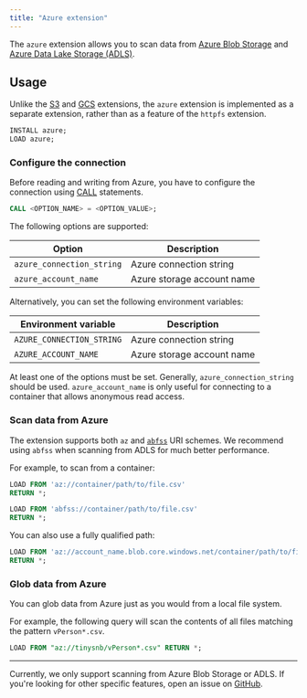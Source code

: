 ```yaml
---
title: "Azure extension"
---
```

The `azure` extension allows you to scan data from [Azure Blob Storage](https://learn.microsoft.com/en-us/azure/storage/blobs/storage-blobs-overview)
and [Azure Data Lake Storage (ADLS)](https://learn.microsoft.com/en-us/azure/storage/blobs/data-lake-storage-introduction).

## Usage

Unlike the [S3](/extensions/s3) and [GCS](/extensions/gcs) extensions, the `azure` extension
is implemented as a separate extension, rather than as a feature of the `httpfs` extension.

```sql
INSTALL azure;
LOAD azure;
```

### Configure the connection

Before reading and writing from Azure, you have to configure the connection using [CALL](/cypher/configuration) statements.

```sql
CALL <OPTION_NAME> = <OPTION_VALUE>;
```
The following options are supported:

| Option | Description |
|----------|----------|
| `azure_connection_string` | Azure connection string |
| `azure_account_name` | Azure storage account name |

Alternatively, you can set the following environment variables:

| Environment variable | Description |
|----------|----------|
| `AZURE_CONNECTION_STRING` | Azure connection string |
| `AZURE_ACCOUNT_NAME` | Azure storage account name |

At least one of the options must be set. Generally, `azure_connection_string` should be used.
`azure_account_name` is only useful for connecting to a container that allows anonymous read access.

### Scan data from Azure

The extension supports both `az` and [`abfss`](https://learn.microsoft.com/en-us/azure/storage/blobs/data-lake-storage-introduction-abfs-uri) URI schemes. We recommend using `abfss` when scanning
from ADLS for much better performance.

For example, to scan from a container:
```sql
LOAD FROM 'az://container/path/to/file.csv'
RETURN *;
```
```sql
LOAD FROM 'abfss://container/path/to/file.csv'
RETURN *;
```
You can also use a fully qualified path:
```sql
LOAD FROM 'az://account_name.blob.core.windows.net/container/path/to/file.csv'
RETURN *;
```

### Glob data from Azure

You can glob data from Azure just as you would from a local file system.

For example, the following query will scan the contents of all files matching the pattern `vPerson*.csv`.

```sql
LOAD FROM "az://tinysnb/vPerson*.csv" RETURN *;
```

----

Currently, we only support scanning from Azure Blob Storage or ADLS. If you're looking for other specific features,
open an issue on [GitHub](https://github.com/kuzudb/kuzu/issues).
